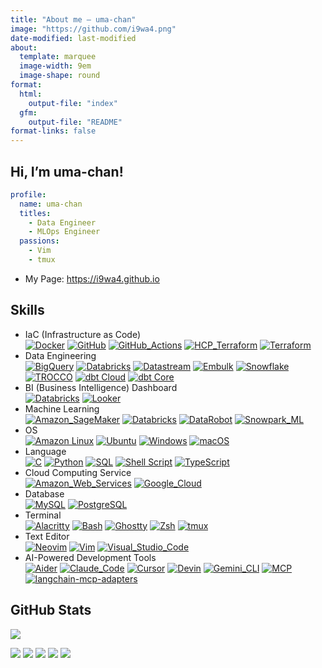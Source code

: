 ```yaml
---
title: "About me – uma-chan"
image: "https://github.com/i9wa4.png"
date-modified: last-modified
about:
  template: marquee
  image-width: 9em
  image-shape: round
format:
  html:
    output-file: "index"
  gfm:
    output-file: "README"
format-links: false
---
```


## Hi, I'm uma-chan!

```.yaml
profile:
  name: uma-chan
  titles:
    - Data Engineer
    - MLOps Engineer
  passions:
    - Vim
    - tmux
```

- My Page: <https://i9wa4.github.io>

## Skills

<!-- <https://simpleicons.org> -->

- IaC (Infrastructure as Code)<br>
    [![Docker](https://img.shields.io/badge/Docker-1488C6.svg?logo=docker&logoColor=white)](https://shields.io)
    [![GitHub](https://img.shields.io/badge/GitHub-181717.svg?logo=github&logoColor=white)](https://shields.io)
    [![GitHub_Actions](https://img.shields.io/badge/GitHub_Actions-2088FF.svg?logo=githubactions&logoColor=white)](https://shields.io)
    [![HCP_Terraform](https://img.shields.io/badge/HCP_Terraform-844FBA.svg?logo=terraform&logoColor=white)](https://shields.io)
    [![Terraform](https://img.shields.io/badge/Terraform-844FBA.svg?logo=terraform&logoColor=white)](https://shields.io)
- Data Engineering<br>
    [![BigQuery](https://img.shields.io/badge/BigQuery-669DF6.svg?logo=googlebigquery&logoColor=white)](https://shields.io)
    [![Databricks](https://img.shields.io/badge/Databricks-FF3621.svg?logo=databricks&logoColor=white)](https://shields.io)
    [![Datastream](https://img.shields.io/badge/Datastream-185ABC.svg?logo=googlecloud&logoColor=white)](https://shields.io)
    [![Embulk](https://img.shields.io/badge/Embulk-EF4319.svg?logoColor=white)](https://shields.io)
    [![Snowflake](https://img.shields.io/badge/Snowflake-29B5E8.svg?logo=snowflake&logoColor=white)](https://shields.io)
    [![TROCCO](https://img.shields.io/badge/TROCCO-808080.svg?logoColor=white)](https://shields.io)
    [![dbt Cloud](https://img.shields.io/badge/dbt_Cloud-FF694B.svg?logo=dbt&logoColor=white)](https://shields.io)
    [![dbt Core](https://img.shields.io/badge/dbt_Core-FF694B.svg?logo=dbt&logoColor=white)](https://shields.io)
- BI (Business Intelligence) Dashboard<br>
    [![Databricks](https://img.shields.io/badge/Databricks-FF3621.svg?logo=databricks&logoColor=white)](https://shields.io)
    [![Looker](https://img.shields.io/badge/Looker-4285F4?logo=looker&logoColor=white)](https://shields.io)
- Machine Learning<br>
    [![Amazon_SageMaker](https://img.shields.io/badge/Amazon_SageMaker-2D8F7A.svg?logo=amazonwebservices&logoColor=white)](https://shields.io)
    [![Databricks](https://img.shields.io/badge/Databricks-FF3621.svg?logo=databricks&logoColor=white)](https://shields.io)
    [![DataRobot](https://img.shields.io/badge/DataRobot-00B2FF.svg?logoColor=white)](https://shields.io)
    [![Snowpark_ML](https://img.shields.io/badge/Snowpark_ML-29B5E8.svg?logo=snowflake&logoColor=white)](https://shields.io)
- OS<br>
    [![Amazon Linux](https://img.shields.io/badge/Amazon_Linux-232F3E.svg?logo=amazonwebservices&logoColor=white)](https://shields.io)
    [![Ubuntu](https://img.shields.io/badge/Ubuntu-E95420.svg?logo=ubuntu&logoColor=white)](https://shields.io)
    [![Windows](https://img.shields.io/badge/Windows-808080.svg?logoColor=white)](https://shields.io)
    [![macOS](https://img.shields.io/badge/macOS-000000.svg?logo=apple&logoColor=white)](https://shields.io)
- Language<br>
    [![C](https://img.shields.io/badge/C-A8B9CC.svg?logo=c&logoColor=white)](https://shields.io)
    [![Python](https://img.shields.io/badge/Python-3776AB.svg?logo=python&logoColor=white)](https://shields.io)
    [![SQL](https://img.shields.io/badge/SQL-808080.svg?logoColor=white)](https://shields.io)
    [![Shell Script](https://img.shields.io/badge/Shell_Script-808080.svg?logoColor=white)](https://shields.io)
    [![TypeScript](https://img.shields.io/badge/TypeScript-3178C6.svg?logo=typescript&logoColor=white)](https://shields.io)
- Cloud Computing Service<br>
    [![Amazon_Web_Services](https://img.shields.io/badge/Amazon_Web_Services-232F3E.svg?logo=amazonwebservices&logoColor=white)](https://shields.io)
    [![Google_Cloud](https://img.shields.io/badge/Google_Cloud-4285F4.svg?logo=googlecloud&logoColor=white)](https://shields.io)
- Database<br>
    [![MySQL](https://img.shields.io/badge/MySQL-4479A1.svg?logo=mysql&logoColor=white)](https://shields.io)
    [![PostgreSQL](https://img.shields.io/badge/PostgreSQL-4169E1.svg?logo=postgresql&logoColor=white)](https://shields.io)
- Terminal<br>
    [![Alacritty](https://img.shields.io/badge/Alacritty-F46D01.svg?logo=alacritty&logoColor=white)](https://shields.io)
    [![Bash](https://img.shields.io/badge/Bash-4EAA25?logo=gnubash&logoColor=white)](https://shields.io)
    [![Ghostty](https://img.shields.io/badge/Ghostty-808080.svg?logoColor=white)](https://shields.io)
    [![Zsh](https://img.shields.io/badge/Zsh-F15A24.svg?logo=zsh&logoColor=white)](https://shields.io)
    [![tmux](https://img.shields.io/badge/tmux-1BB91F.svg?logo=tmux&logoColor=white)](https://shields.io)
- Text Editor<br>
    [![Neovim](https://img.shields.io/badge/Neovim-57A143.svg?logo=neovim&logoColor=white)](https://shields.io)
    [![Vim](https://img.shields.io/badge/Vim-019733.svg?logo=vim&logoColor=white)](https://shields.io)
    [![Visual_Studio_Code](https://img.shields.io/badge/Visual_Studio_Code-0098FF.svg?logoColor=white)](https://shields.io)
- AI-Powered Development Tools<br>
    [![Aider](https://img.shields.io/badge/Aider-808080.svg?logoColor=white)](https://shields.io)
    [![Claude_Code](https://img.shields.io/badge/Claude_Code-D97757.svg?logo=claude&logoColor=white)](https://shields.io)
    [![Cursor](https://img.shields.io/badge/Cursor-808080.svg?logoColor=white)](https://shields.io)
    [![Devin](https://img.shields.io/badge/Devin-808080.svg?logoColor=white)](https://shields.io)
    [![Gemini_CLI](https://img.shields.io/badge/Gemini_CLI-8E75B2.svg?logo=googlegemini&logoColor=white)](https://shields.io)
    [![MCP](https://img.shields.io/badge/MCP-808080.svg?logoColor=white)](https://shields.io)
    [![langchain-mcp-adapters](https://img.shields.io/badge/langchain_mcp_adapters-808080.svg?logoColor=white)](https://shields.io)

## GitHub Stats

<div align="left">
  <a href="https://github.com/antonkomarev/github-profile-views-counter">
    <img src="https://komarev.com/ghpvc/?username=i9wa4&label=GitHub_Profile_Views"/>
  </a>
</div>

<!-- <div align="left">                                                                                                                                                                      -->
<!--   <a href="https://github.com/anuraghazra/github-readme-stats">                                                                                                                         -->
<!--     <img src="https://github-readme-stats.vercel.app/api?username=i9wa4&include_all_commits=true&hide_border=true&theme=transparent&hide=contribs&show_icons=true&number_format=long"/> -->
<!--   </a>                                                                                                                                                                                  -->
<!-- </div>                                                                                                                                                                                  -->

<!-- <div align="left">                                                                                                                                                                                                     -->
<!--   <a href="https://github.com/anuraghazra/github-readme-stats">                                                                                                                                                        -->
<!--     <img src="https://github-readme-stats.vercel.app/api/top-langs/?username=i9wa4&include_all_commits=true&hide_border=true&theme=transparent&layout=normal&langs_count=10&hide=HTML,JavaScript,Jupyter%20Notebook"/> -->
<!--   </a>                                                                                                                                                                                                                 -->
<!-- </div>                                                                                                                                                                                                                 -->

[![](https://raw.githubusercontent.com/i9wa4/github-profile-summary-cards/main/profile-summary-card-output/transparent/0-profile-details.svg)](https://github.com/vn7n24fzkq/github-profile-summary-cards)
[![](https://raw.githubusercontent.com/i9wa4/github-profile-summary-cards/main/profile-summary-card-output/transparent/1-repos-per-language.svg)](https://github.com/vn7n24fzkq/github-profile-summary-cards) [![](https://raw.githubusercontent.com/i9wa4/github-profile-summary-cards/main/profile-summary-card-output/transparent/2-most-commit-language.svg)](https://github.com/vn7n24fzkq/github-profile-summary-cards)
[![](https://raw.githubusercontent.com/i9wa4/github-profile-summary-cards/main/profile-summary-card-output/transparent/3-stats.svg)](https://github.com/vn7n24fzkq/github-profile-summary-cards) [![](https://raw.githubusercontent.com/i9wa4/github-profile-summary-cards/main/profile-summary-card-output/transparent/4-productive-time.svg)](https://github.com/vn7n24fzkq/github-profile-summary-cards)
